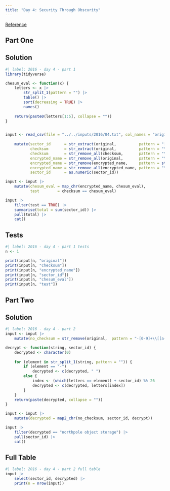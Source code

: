 ```yaml
---
title: "Day 4: Security Through Obscurity"
---
```


[Reference](https://adventofcode.com/2016/day/4)

## Part One

::: {.panel-tabset}

## Solution

```r
#| label: 2016 - day 4 - part 1
library(tidyverse)

chesum_eval <- function(x) {
    letters <- x |>
        str_split_1(pattern = "") |> 
        table() |> 
        sort(decreasing = TRUE) |> 
        names()
    
    return(paste0(letters[1:5], collapse = ""))
}


input <- read_csv(file = "../../inputs/2016/04.txt", col_names = "original") |>
    
    mutate(sector_id      = str_extract(original,          pattern = "[0-9]+"),
           checksum       = str_extract(original,          pattern = "\\[[a-z]+\\]"),
           checksum       = str_remove_all(checksum,       pattern = "\\[|\\]"),
           encrypted_name = str_remove_all(original,       pattern = "\\[|\\]"),
           encrypted_name = str_remove(encrypted_name,     pattern = str_c(sector_id, checksum)),
           encrypted_name = str_remove_all(encrypted_name, pattern = "\\-"),
           sector_id      = as.numeric(sector_id))

input <- input |> 
    mutate(chesum_eval = map_chr(encrypted_name, chesum_eval),
           test        = checksum == chesum_eval)

input |> 
    filter(test == TRUE) |>
    summarise(total = sum(sector_id)) |> 
    pull(total) |> 
    cat()
```

## Tests

```r
#| label: 2016 - day 4 - part 1 tests
n <- 1

print(input[n, "original"])
print(input[n, "checksum"])
print(input[n, "encrypted_name"])
print(input[n, "sector_id"])
print(input[n, "chesum_eval"])
print(input[n, "test"])

```

:::

## Part Two

::: {.panel-tabset}

## Solution

```r
#| label: 2016 - day 4 - part 2
input <- input |> 
    mutate(no_checksum = str_remove(original,  pattern = "-[0-9]+\\[[a-z]+\\]"))

decrypt <- function(string, sector_id) {
    decrypted <- character(0)
    
    for (element in str_split_1(string, pattern = "")) {
        if (element == "-")
            decrypted <- c(decrypted, " ")
        else {
            index <- (which(letters == element) + sector_id) %% 26
            decrypted <- c(decrypted, letters[index])
        }
    }
    return(paste(decrypted, collapse = ""))
}

input <- input |> 
    mutate(decrypted = map2_chr(no_checksum, sector_id, decrypt))

input |> 
    filter(decrypted == "northpole object storage") |> 
    pull(sector_id) |> 
    cat()
```

## Full Table

```r
#| label: 2016 - day 4 - part 2 full table
input |> 
    select(sector_id, decrypted) |> 
    print(n = nrow(input))
```

:::
